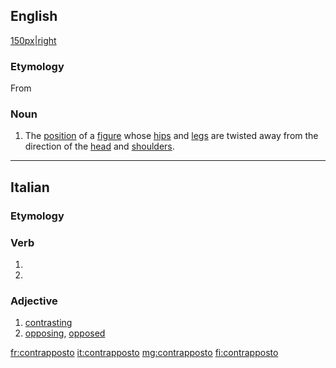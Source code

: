 ==English==
{{wikipedia}}
[[file:David_von_Michelangelo.jpg|150px|right]]

===Etymology===
From {{etyl|it}}

===Noun===
{{en-noun|pl=contrapposto|pl2=contrapposti}}

# {{arts}} The [[position]] of a [[figure]] whose [[hip]]s and [[leg]]s are twisted away from the direction of the [[head]] and [[shoulder]]s.

----

==Italian==

===Etymology===
{{prefix|contra|posto|lang=it}}

===Verb===
{{it-pp|contrappost}}

# {{past participle of|[[contrapporre]]|lang=it}}
# {{past participle of|[[contrapporsi]]|lang=it}}

===Adjective===
{{it-adj|contrappost}}

# [[contrasting]]
# [[opposing]], [[opposed]]

[[fr:contrapposto]]
[[it:contrapposto]]
[[mg:contrapposto]]
[[fi:contrapposto]]